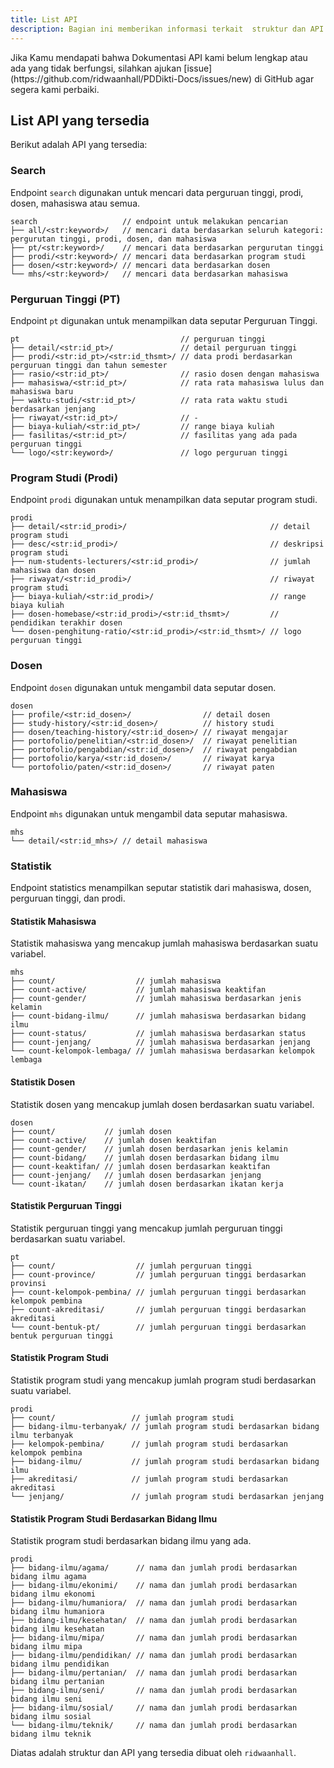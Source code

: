 ```yaml
---
title: List API
description: Bagian ini memberikan informasi terkait  struktur dan API yang tersedia.
---
```


<Note type="danger" title="Peringatan">
  Jika Kamu mendapati bahwa Dokumentasi API kami belum lengkap atau ada yang tidak berfungsi, silahkan ajukan [issue](https://github.com/ridwaanhall/PDDikti-Docs/issues/new) di GitHub agar segera kami perbaiki.
</Note>

## List API yang tersedia
Berikut adalah API yang tersedia:

### Search

Endpoint `search` digunakan untuk mencari data perguruan tinggi, prodi, dosen, mahasiswa atau semua.

```
search                   // endpoint untuk melakukan pencarian
├── all/<str:keyword>/   // mencari data berdasarkan seluruh kategori: pergurutan tinggi, prodi, dosen, dan mahasiswa
├── pt/<str:keyword>/    // mencari data berdasarkan pergurutan tinggi
├── prodi/<str:keyword>/ // mencari data berdasarkan program studi
├── dosen/<str:keyword>/ // mencari data berdasarkan dosen
└── mhs/<str:keyword>/   // mencari data berdasarkan mahasiswa
```

### Perguruan Tinggi (PT)

Endpoint `pt` digunakan untuk menampilkan data seputar Perguruan Tinggi.

```
pt                                    // perguruan tinggi
├── detail/<str:id_pt>/               // detail perguruan tinggi
├── prodi/<str:id_pt>/<str:id_thsmt>/ // data prodi berdasarkan perguruan tinggi dan tahun semester
├── rasio/<str:id_pt>/                // rasio dosen dengan mahasiswa
├── mahasiswa/<str:id_pt>/            // rata rata mahasiswa lulus dan mahasiswa baru
├── waktu-studi/<str:id_pt>/          // rata rata waktu studi berdasarkan jenjang
├── riwayat/<str:id_pt>/              // -
├── biaya-kuliah/<str:id_pt>/         // range biaya kuliah
├── fasilitas/<str:id_pt>/            // fasilitas yang ada pada perguruan tinggi
└── logo/<str:keyword>/               // logo perguruan tinggi
```

### Program Studi (Prodi)
Endpoint `prodi` digunakan untuk menampilkan data seputar program studi.

```
prodi
├── detail/<str:id_prodi>/                                // detail program studi
├── desc/<str:id_prodi>/                                  // deskripsi program studi
├── num-students-lecturers/<str:id_prodi>/                // jumlah mahasiswa dan dosen
├── riwayat/<str:id_prodi>/                               // riwayat program studi
├── biaya-kuliah/<str:id_prodi>/                          // range biaya kuliah
├── dosen-homebase/<str:id_prodi>/<str:id_thsmt>/         // pendidikan terakhir dosen
└── dosen-penghitung-ratio/<str:id_prodi>/<str:id_thsmt>/ // logo perguruan tinggi
```

### Dosen
Endpoint `dosen` digunakan untuk mengambil data seputar dosen.

```
dosen
├── profile/<str:id_dosen>/                // detail dosen
├── study-history/<str:id_dosen>/          // history studi
├── dosen/teaching-history/<str:id_dosen>/ // riwayat mengajar
├── portofolio/penelitian/<str:id_dosen>/  // riwayat penelitian
├── portofolio/pengabdian/<str:id_dosen>/  // riwayat pengabdian
├── portofolio/karya/<str:id_dosen>/       // riwayat karya
└── portofolio/paten/<str:id_dosen>/       // riwayat paten
```

### Mahasiswa
Endpoint `mhs` digunakan untuk mengambil data seputar mahasiswa.

```
mhs
└── detail/<str:id_mhs>/ // detail mahasiswa
```

### Statistik
Endpoint statistics menampilkan seputar statistik dari mahasiswa, dosen, perguruan tinggi, dan prodi.

#### Statistik Mahasiswa
Statistik mahasiswa yang mencakup jumlah mahasiswa berdasarkan suatu variabel.

```
mhs
├── count/                  // jumlah mahasiswa
├── count-active/           // jumlah mahasiswa keaktifan
├── count-gender/           // jumlah mahasiswa berdasarkan jenis kelamin
├── count-bidang-ilmu/      // jumlah mahasiswa berdasarkan bidang ilmu
├── count-status/           // jumlah mahasiswa berdasarkan status
├── count-jenjang/          // jumlah mahasiswa berdasarkan jenjang
└── count-kelompok-lembaga/ // jumlah mahasiswa berdasarkan kelompok lembaga
```

#### Statistik Dosen
Statistik dosen yang mencakup jumlah dosen berdasarkan suatu variabel.

```
dosen
├── count/           // jumlah dosen
├── count-active/    // jumlah dosen keaktifan
├── count-gender/    // jumlah dosen berdasarkan jenis kelamin
├── count-bidang/    // jumlah dosen berdasarkan bidang ilmu
├── count-keaktifan/ // jumlah dosen berdasarkan keaktifan
├── count-jenjang/   // jumlah dosen berdasarkan jenjang
└── count-ikatan/    // jumlah dosen berdasarkan ikatan kerja
```

#### Statistik Perguruan Tinggi
Statistik perguruan tinggi yang mencakup jumlah perguruan tinggi berdasarkan suatu variabel.

```
pt
├── count/                  // jumlah perguruan tinggi
├── count-province/         // jumlah perguruan tinggi berdasarkan provinsi
├── count-kelompok-pembina/ // jumlah perguruan tinggi berdasarkan kelompok pembina
├── count-akreditasi/       // jumlah perguruan tinggi berdasarkan akreditasi
└── count-bentuk-pt/        // jumlah perguruan tinggi berdasarkan bentuk perguruan tinggi
```

#### Statistik Program Studi
Statistik program studi yang mencakup jumlah program studi berdasarkan suatu variabel.

```
prodi
├── count/                 // jumlah program studi
├── bidang-ilmu-terbanyak/ // jumlah program studi berdasarkan bidang ilmu terbanyak
├── kelompok-pembina/      // jumlah program studi berdasarkan kelompok pembina
├── bidang-ilmu/           // jumlah program studi berdasarkan bidang ilmu
├── akreditasi/            // jumlah program studi berdasarkan akreditasi
└── jenjang/               // jumlah program studi berdasarkan jenjang
```

#### Statistik Program Studi Berdasarkan Bidang Ilmu
Statistik program studi berdasarkan bidang ilmu yang ada.

```
prodi
├── bidang-ilmu/agama/      // nama dan jumlah prodi berdasarkan bidang ilmu agama
├── bidang-ilmu/ekonimi/    // nama dan jumlah prodi berdasarkan bidang ilmu ekonomi
├── bidang-ilmu/humaniora/  // nama dan jumlah prodi berdasarkan bidang ilmu humaniora
├── bidang-ilmu/kesehatan/  // nama dan jumlah prodi berdasarkan bidang ilmu kesehatan
├── bidang-ilmu/mipa/       // nama dan jumlah prodi berdasarkan bidang ilmu mipa
├── bidang-ilmu/pendidikan/ // nama dan jumlah prodi berdasarkan bidang ilmu pendidikan
├── bidang-ilmu/pertanian/  // nama dan jumlah prodi berdasarkan bidang ilmu pertanian
├── bidang-ilmu/seni/       // nama dan jumlah prodi berdasarkan bidang ilmu seni
├── bidang-ilmu/sosial/     // nama dan jumlah prodi berdasarkan bidang ilmu sosial
└── bidang-ilmu/teknik/     // nama dan jumlah prodi berdasarkan bidang ilmu teknik
```

Diatas adalah struktur dan API yang tersedia dibuat oleh `ridwaanhall`.